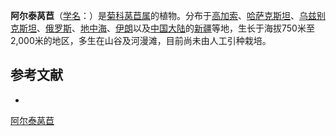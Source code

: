 {{Speciesbox
| name = 阿尔泰莴苣
| status = 
| status_system = 
| image = 
| genus = Lactuca
| species = altaica
| authority = Fisch. et Mey.
}}

'''阿尔泰莴苣'''（[[学名|学名]]：{{lang|la|''Lactuca altaica''}}）是[[菊科|菊科]][[莴苣属|莴苣属]]的植物。分布于[[高加索|高加索]]、[[哈萨克斯坦|哈萨克斯坦]]、[[乌兹别克斯坦|乌兹别克斯坦]]、[[俄罗斯|俄罗斯]]、[[地中海|地中海]]、[[伊朗|伊朗]]以及[[中国大陆|中国大陆]]的[[新疆|新疆]]等地，生长于海拔750米至2,000米的地区，多生在山谷及河漫滩，目前尚未由人工引种栽培。

== 参考文献 ==
<div class="references-small">
* {{cite web| url =http://www.bioinfo.cn/db05/KmzwSpecies.php?action=view&id=4944| title =阿尔泰莴苣| work =《中国高等植物数据库全库》| publisher =中国科学院微生物研究所| author =昆明植物研究所| accessdate =2009-02-25| deadurl =yes| archiveurl =https://web.archive.org/web/20160305003820/http://www.bioinfo.cn/db05/KmzwSpecies.php?action=view&id=4944| archivedate =2016-03-05}}
</div>
{{Taxonbar|from=Q15231539}}

[[Category:莴苣属|阿尔泰莴苣]]


{{植物小作品}}